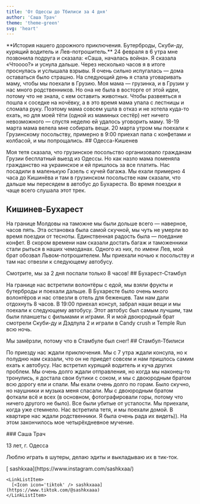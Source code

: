 ```yaml
---
title: 'От Одессы до Тбилиси за 4 дня'
author: 'Саша Трач'
theme: 'theme-green'
svg: 'heart'
---
```


<Heading
  img="/images/sasha/kyshay.jpg"
  photoLeft
/>

<Medium>
  **История нашего дорожного приключения. Бутерброды, Скуби-ду, курящий водитель и Лев-потрошитель.**
</Medium>


<HorizontalPhoto src="/images/sasha/vedro-kata.jpg" photoDescription='Это я с сетрой'>
    24 февраля в 6 утра мне позвонила подруга и сказала: «Саша, началась война». Я сказала «Чтоооо?» и уснула дальше. Через несколько часов я в итоге проснулась и услышала взрывы. Я очень сильно испугалась — дома оставаться было страшно. На следующий день я стала уговаривать маму, чтобы мы поехали в Грузию. Моя мама — грузинка, и в Грузии у нас много родственников. Но она не была в восторге от этой идеи, потому что не знала, с кем оставить животных. Чтобы развеяться я пошла к соседке на ночёвку, а в это время мама упала с лестницы и сломала руку. Поэтому мама совсем ушла в отказ и не хотела куда-то ехать, но для моей тёти (одной из маминых сестёр) нет ничего невозможного — спустя неделю ей удалось уговорить маму. 18-19 марта мама велела мне собирать вещи. 20 марта утром мы поехали к Грузинскому посольству, примерно в 9:00 приехал папа с конфетами и колбасой, и мы попрощались.
</HorizontalPhoto>

<Medium>
  ## Одесса-Кишенев

  Моя тетя сказала, что грузинское посольство организовало гражданам Грузии бесплатный выезд из Одессы. Но как назло мама поменяла гражданство на украинское и ей пришлось за все платить. Нас посадили в маленькую Газель с кучей багажа. Мы ехали примерно 4 часа до Кишинёва и там в грузинском посольстве нам сказали, что дальше мы пересядем в автобус до Бухареста. Во время поездки я чаще всего слушала этот трек.

  ## Кишинев-Бухарест

  На границе Молдовы на таможне мы были дольше всего — наверное, часов пять. Эта остановка была самой скучной, мы чуть не умерли во время поездки от тесноты. Единственная радость была — поедание конфет. В скором времени нам сказали достать багаж и таможенники стали рыться в наших чемоданах. Одного из них, по имени Лев, мой брат обозвал Львом-потрошителем. Мы приехали ночью к посольству и там нас отвезли к следующему автобусу.
</Medium>

<Large>
  <PhotoAndText src='/images/sasha/bolgaria.jpg'>
    Смотрите, мы за 2 дня поспали только 8 часов!
  </PhotoAndText>
</Large>

<Medium>
  ## Бухарест-Стамбул

  На границе нас встретили волонтёры с едой, мы взяли фрукты и бутерброды и поехали дальше. В Бухаресте было очень много волонтёров и нас отвезли в отель для беженцев. Там нам дали отдохнуть 8 часов. В 19:00 приехал консул, забрал наши вещи и мы поехали к следующeму автобусу. Этот автобус был самым лучшим, там были планшеты с фильмами и играми. Я и мой двоюродный брат смотрели Скуби-ду и Дэдпула 2 и играли в Candy crush и Temple Run всю ночь.
</Medium>

<Large>
  <PhotoAndText src='/images/sasha/stambyl.jpg'>
    Мы замёрзли, потому что в Стамбуле был снег!
  </PhotoAndText>
</Large>

<Medium>
  ## Стамбул-Тбилиси

  По приезду нас ждали приключения. Мы с 7 утра ждали консула, но к полудню нам сказали, что он не приедет совсем и нам пришлось самим ехать к автобусу. Нас встретил курящий водитель и куча других проблем. Мы очень долго ждали отправления, но когда мы наконец-то тронулись, я достала свои бутики с соком, и мы с двоюродным братом всю дорогу ели и спали. Мы ехали очень долго по горам. Было скучно, но наушники и музыка меня спасали. Мы с двоюродным братом фоткали всё и всех (в основном, фотографировали горы, потому что ничего другого не было). Все были убитые от усталости. Мы приехали, когда уже стемнело. Нас встретила тетя, и мы поехали домой. В квартире нас ждали родственники. Я была очень рада их видеть)). На этом закончилось мое четырёхдневное мучение.
</Medium>


<AuthorCard src='/images/sasha/vedro-i.jpg'>
  ### Саша Трач

  13 лет, г. Одесса

  Люблю играть в шутеры, делаю эдиты и выкладываю их в тик-ток.

  <LinkList>
    <LinkListItem>
      [<Icon icon='insta' /> sashkxaa](https://www.instagram.com/sashkxaa/)
    </LinkListItem>

    <LinkListItem>
      [<Icon icon='tiktok' /> sashkxaaa](https://www.tiktok.com/@sashkxaaa)
    </LinkListItem>
  </LinkList>
</AuthorCard>


